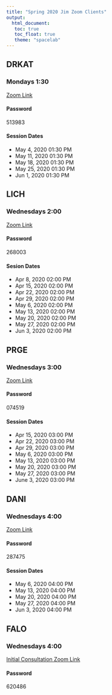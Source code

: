 ```yaml
---
title: "Spring 2020 Jim Zoom Clients"
output: 
  html_document:
   toc: true
   toc_float: true
   theme: "spacelab"
---
```


## DRKAT
### Mondays 1:30
[Zoom Link](https://zoom.us/j/91081074132?pwd=VzNsbGtUVEdVVE9Ka1phN2VCdjY2Zz09)

#### Password
513983

#### Session Dates
* May 4, 2020 01:30 PM
* May 11, 2020 01:30 PM
* May 18, 2020 01:30 PM
* May 25, 2020 01:30 PM
* Jun 1, 2020 01:30 PM



## LICH
### Wednesdays 2:00
[Zoom Link](https://zoom.us/j/600116955?pwd=SlM0cU13dnZtcDR6dkRXakRvRC9rdz09)

#### Password
268003

#### Sesion Dates
* Apr 8, 2020 02:00 PM
* Apr 15, 2020 02:00 PM
* Apr 22, 2020 02:00 PM
* Apr 29, 2020 02:00 PM
* May 6, 2020 02:00 PM
* May 13, 2020 02:00 PM
* May 20, 2020 02:00 PM
* May 27, 2020 02:00 PM
* Jun 3, 2020 02:00 PM



## PRGE
### Wednesdays 3:00
[Zoom Link](https://zoom.us/j/129589622?pwd=SlY3RWRzQlVVQk1KbHpneDlneS8yUT09)

#### Password
074519

#### Session Dates
* Apr 15, 2020 03:00 PM
* Apr 22, 2020 03:00 PM
* Apr 29, 2020 03:00 PM
* May 6, 2020 03:00 PM
* May 13, 2020 03:00 PM
* May 20, 2020 03:00 PM
* May 27, 2020 03:00 PM
* June 3, 2020 03:00 PM



## DANI
### Wednesdays 4:00
[Zoom Link](https://zoom.us/j/97626227659?pwd=NVlEZUxCSHNhK3g1WnhUVnRqemh2QT09)

#### Password
287475

#### Session Dates
* May 6, 2020 04:00 PM
* May 13, 2020 04:00 PM
* May 20, 2020 04:00 PM
* May 27, 2020 04:00 PM
* Jun 3, 2020 04:00 PM



## FALO
### Wednesdays 4:00
[Initial Consultation Zoom Link](https://zoom.us/j/93733698036?pwd=L2JwQ244UXpGVG0reWlNSEkyaE1sZz09)

#### Password
620486